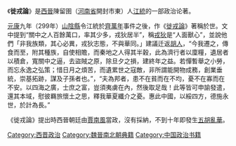 {{Unreferenced|time=2020-09-17T02:18:21+00:00}}
《'''徙戎論'''》是[[西晉|西晉]]陳留圉（[[河南省|河南省]]開封市東）人[[江統|江統]]的一部政治论著。

[[元康_(西晋)|元康]]九年（299年）[[山陰縣|山陰縣]]令江統於[[齊萬年|齊萬年]]事件之後，作《[[s:徙戎論|徙戎論]]》著稱於世。文中提到“關中之人百餘萬口，率其少多，戎狄居半”，稱[[戎狄|戎狄]]是“人面獸心”，並說他們「非我族類，其心必異，戎狄志態，不與華同。」建議迁返[[胡人|胡人]]，“今我遷之，傳食而至，附其種族，自使相贍，而秦地之人得其半穀，此為濟行者以廩糧，遺居者以積倉，寬關中之逼，去盜賊之原，除旦夕之損，建終年之益。若憚暫舉之小勞，而忘永逸之弘策；惜日月之煩苦，而遺累世之寇敵，非所謂能開物成務，創業垂統，崇基拓跡，謀及子孫者也。”，“夫為邦者，患不在貧而在不均，憂不在寡而在不安。以四海之廣，士庶之富，豈須夷虜在內，然後取足哉！此等皆可申諭發遣，還其本域，慰彼羇旅懷土之思，釋我華夏纖介之憂。惠此中國，以綏四方，德施永世，於計為長。”

《徙戎論》提出時西晉朝廷由[[賈南風|賈南風]]當政，沒有採納，不到十年即發生[[五胡亂華|五胡亂華]]。

{{wikisource}}

{{晉朝歷史事件}}

[[Category:西晋政治|Category:西晋政治]]
[[Category:魏晉南北朝典籍|Category:魏晉南北朝典籍]]
[[Category:中国政治书籍|Category:中国政治书籍]]